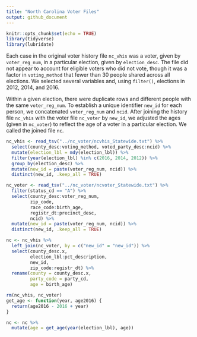 ```yaml
---
title: "North Carolina Voter Files"
output: github_document
---
```


```r
knitr::opts_chunk$set(echo = TRUE)
library(tidyverse)
library(lubridate)
```

Each case in the original voter history file `nc_vhis` was a voter, given by `voter_reg_num`, in a particular election, given by `election_desc`. The file did not appear to account for eligible voters who did not vote, though it was a factor in `voting_method` that fewer than 30 people shared across all elections. We selected several variables and, using `filter()`, elections in 2012, 2014, and 2016.

Within a given election, there were duplicate rows and different people with the same `voter_reg_num`. To establish a unique identifier `new_id` for each person, we concatenated `voter_reg_num` and `ncid`. After joining the history file `nc_vhis` with the voter file `nc_voter` by `new_id`, we adjusted the ages (given in `nc_voter`) to reflect the age of a voter in a particular election. We called the joined file `nc`.

```r
nc_vhis <- read_tsv("../nc_voter/ncvhis_Statewide.txt") %>%
  select(county_desc:voting_method, voted_party_desc:ncid) %>%
  mutate(election_lbl = mdy(election_lbl)) %>%
  filter(year(election_lbl) %in% c(2016, 2014, 2012)) %>%
  group_by(election_desc) %>%
  mutate(new_id = paste(voter_reg_num, ncid)) %>%
  distinct(new_id, .keep_all = TRUE)

nc_voter <- read_tsv("../nc_voter/ncvoter_Statewide.txt") %>%
  filter(status_cd == "A") %>%
  select(county_desc:voter_reg_num,
         zip_code,
         race_code:birth_age,
         registr_dt:precinct_desc,
         ncid) %>%
  mutate(new_id = paste(voter_reg_num, ncid)) %>%
  distinct(new_id, .keep_all = TRUE)

nc <- nc_vhis %>%
  left_join(nc_voter, by = c("new_id" = "new_id")) %>%
  select(county_desc.x,
         election_lbl:pct_description,
         new_id,
         zip_code:registr_dt) %>%
  rename(county = county_desc.x,
         party_code = party_cd,
         age = birth_age)

rm(nc_vhis, nc_voter)
get_age <- function(year, age2016) {
  return(age2016 - 2016 + year)
}

nc <- nc %>%
  mutate(age = get_age(year(election_lbl), age))
```

